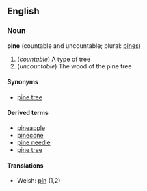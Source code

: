 ==English==
===Noun===
'''pine''' (countable and uncountable; plural: [[pines]])

# (''countable'') A type of tree
# (''uncountable'') The wood of the pine tree

====Synonyms====
*[[pine tree]]

====Derived terms====
*[[pineapple]]<!-- check if these are actually related -->
*[[pinecone]]
*[[pine needle]]
*[[pine tree]]

====Translations====
*Welsh: [[pîn]] (1,2)